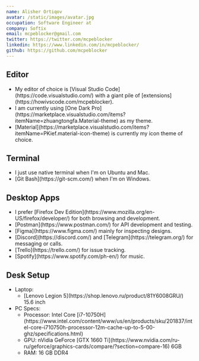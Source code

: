 ```yaml
---
name: Alisher Ortiqov
avatar: /static/images/avatar.jpg
occupation: Software Engineer at
company: Softix
email: mcpeblocker@gmail.com
twitter: https://twitter.com/mcpeblocker
linkedin: https://www.linkedin.com/in/mcpeblocker/
github: https://github.com/mcpeblocker
---
```


## Editor

<ul>
  <li>
    My editor of choice is [Visual Studio Code](https://code.visualstudio.com/) with a giant pile of
    [extensions](https://howivscode.com/mcpeblocker).
  </li>
  <li>
    I am currently using [One Dark
    Pro](https://marketplace.visualstudio.com/items?itemName=zhuangtongfa.Material-theme) as my
    theme.
  </li>
  <li>
    [Material](https://marketplace.visualstudio.com/items?itemName=PKief.material-icon-theme) is
    currently my icon theme of choice.
  </li>
</ul>

## Terminal

<ul>
  <li>I just use native terminal when I'm on Ubuntu and Mac.</li>
  <li>[Git Bash](https://git-scm.com/) when I'm on Windows.</li>
</ul>

## Desktop Apps

<ul>
  <li>
    I prefer [Firefox Dev Edition](https://www.mozilla.org/en-US/firefox/developer/) for both
    browsing and development.
  </li>
  <li>[Postman](https://www.postman.com/) for API development and testing.</li>
  <li>[Figma](https://www.figma.com/) mainly for inspecting designs.</li>
  <li>
    [Discord](https://discord.com/) and [Telegram](https://telegram.org/) for messaging or calls.
  </li>
  <li>[Trello](https://trello.com/) for issue tracking.</li>
  <li>[Spotify](https://www.spotify.com/ph-en/) for music.</li>
</ul>

## Desk Setup

<ul>
  <li>
    Laptop:
    <ul>
      <li>[Lenovo Legion 5](https://shop.lenovo.ru/product/81Y6008GRU/) 15.6 inch</li>
    </ul>
  </li>
  <li>
    PC Specs:
    <ul>
      <li>
        Processor: Intel Core
        [i7-10750H](https://www.intel.com/content/www/us/en/products/sku/201837/intel-core-i710750h-processor-12m-cache-up-to-5-00-ghz/specifications.html)
      </li>
      <li>
        GPU: nVidia GeForce [GTX 1660
        Ti](https://www.nvidia.com/ru-ru/geforce/graphics-cards/compare/?section=compare-16) 6GB
      </li>
      <li>RAM: 16 GB DDR4</li>
    </ul>
  </li>
</ul>
